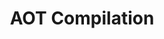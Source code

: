 ---
id: "angular_tf_hard_005"
questionType: "TRUE_FALSE"
title: "AOT Compilation"
statement: "Ahead-of-Time compilation improves runtime performance by compiling templates during build."
difficulty: "HARD"
category: "Angular"
correctAnswer: true
explanation: "AOT compiles templates at build time, reducing runtime overhead."
---